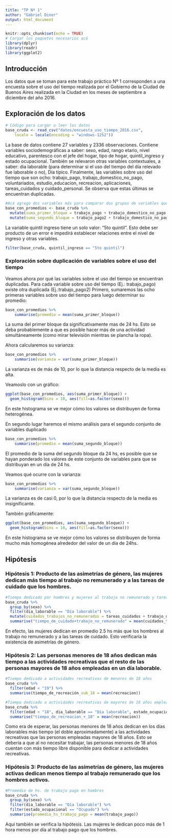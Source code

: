 ```yaml
---
title: "TP Nº 1"
author: "Gabriel Diner"
output: html_document
---
```



```r
knitr::opts_chunk$set(echo = TRUE)
# Cargar los paquetes necesarios acá
library(dplyr)
library(readr)
library(ggplot2)
```


## Introducción

Los datos que se toman para este trabajo práctico Nº 1 corresponden a una encuesta sobre el uso del tiempo realizada por el Gobierno de la Ciudad de Buenos Aires realizada en la Ciudad en los meses de septiembre a diciembre del año 2016.

## Exploración de los datos


```r
# Código para cargar o leer los datos
base_cruda <- read_csv("datos/encuesta_uso_tiempo_2016.csv", 
    locale = locale(encoding = "windows-1252"))
```
La base de datos contiene 27 variables y 2336 observaciones. Contiene variables sociodemográficas a saber: sexo, edad, rango etario, nivel educativo, parentesco con el jefe del hogar, tipo de hogar, quintil_ingreso y estado ocupacional. También se relevaron otras variables contextuales, a saber: dia laborable (para determinar si el uso del tiempo del día relevado fue laborable o no), Día típico. Finalmente, las variables sobre uso del tiempo que son ocho: trabajo_pago, trabajo_domestico_no_pago, voluntariados, estudio_educacion, recreacion, aplicaciones, tareas_cuidados y cuidado_personal.  Se observa que estas últimas se encuentran duplicadas. 

```r
#Acá agrego dos variables más para comparar dos grupos de variables que parecen estar duplicadas.
base_con_promedios <- base_cruda %>% 
  mutate(suma_primer_bloque = trabajo_pago + trabajo_domestico_no_pago + voluntariados + estudio_educacion + recreacion + aplicaciones + tareas_cuidados + cuidado_personal) %>% 
  mutate(suma_segundo_bloque = trabajo_pago2 + trabajo_domestico_no_pago2 + voluntariados2 + estudio_educacion2 + recreacion2 + aplicaciones2 + tareas_cuidados2 + cuidado_personal2) 
```

La variable quintil ingreso tiene un solo valor: "5to quintil". Esto debe ser producto de un error e impedirá establecer relaciones entre el nivel de ingreso y otras variables.
```r
filter(base_cruda, quintil_ingreso == "5to quintil")
```

### Exploración sobre duplicación de variables sobre el uso del tiempo
Veamos ahora por qué las variables sobre el uso del tiempo se encuentran duplicadas. Para cada variable sobre uso del tiempo (Ej.: trabajo_pago) existe otra duplicada (Ej.:trabajo_pago2) 
Primero, sumaremos las ocho primeras variables sobre uso del tiempo para luego determinar su promedio:

```r
base_con_promedios %>% 
    summarise(promedio = mean(suma_primer_bloque))

```
La suma del primer bloque da significativamente mas de 24 hs. Esto se deba probablemente a que es posible hacer más de una actividad simultáneamente (como mirar televisión mientras se plancha la ropa).

Ahora calcularemos su varianza:
```r
base_con_promedios %>% 
    summarise(varianza = var(suma_primer_bloque))
```

La varianza es de más de 10, por lo que la distancia respecto de la media es alta.

Veamoslo con un gráfico:


```r
ggplot(base_con_promedios, aes(suma_primer_bloque)) +
  geom_histogram(bins = 10, aes(fill=as.factor(sexo)))

```

En este histograma se ve mejor cómo los valores se distribuyen de forma heterogénea.

En segundo lugar haremos el mismo análisis para el segundo conjunto de variables duplicado

```r
base_con_promedios %>% 
    summarise(promedio = mean(suma_segundo_bloque))
```
El promedio de la suma del segundo bloque da 24 hs, es posible que se hayan ponderado los valores de este conjunto de variables para que se distribuyan en un día de 24 hs.

Veamos qué ocurre con la varianza:

```r
base_con_promedios %>% 
    summarise(varianza = var(suma_segundo_bloque))
```
La varianza es de casi 0, por lo que la distancia respecto de la media es insignificante.

También gráficamente:

```r
ggplot(base_con_promedios, aes(suma_segundo_bloque)) +
  geom_histogram(bins = 10, aes(fill=as.factor(sexo)))

```

En este histograma se ve mejor cómo los valores se distribuyen de forma mucho más homogénea alrededor del valor de un día de 24hs.

## Hipótesis

### Hipótesis 1: Producto de las asimetrías de género, las mujeres dedican más tiempo al trabajo no remunerado y a las tareas de cuidado que los hombres.

```r
#Tiempo dedicado por hombres y mujeres al trabajo no remunerado y tareas de cuidado.
base_cruda %>% 
  group_by(sexo) %>%  
  filter(dia_laborable == "Día laborable") %>% 
  mutate(cuidados_trabajos_no_remunerados = tareas_cuidados + trabajo_domestico_no_pago) %>% 
  summarise("tiempo_de_cuidado+trabajo_no_remunerado" = mean(cuidados_trabajos_no_remunerados))
```
En efecto, las mujeres dedican en promedio 2.5 hs más que los hombres al trabajo no remunerado y a las tareas de cuidado. Esto verificaría la existencia de asimetrías de género.


### Hipótesis 2: Las personas menores de 18 años dedican más tiempo a las actividades recreativas que el resto de las personas mayores de 18 años empleadas en un día laborable.

```r
#Tiempo dedicado a actividades recreativas de menores de 18 años
base_cruda %>% 
  filter(edad < "19") %>% 
  summarise(tiempo_de_recreación_sub_18 = mean(recreacion))
```

```r
#Tiempo dedicado a actividades recreativas de mayores de 18 años empleadas en un día laborable
base_cruda %>% 
  filter(edad > "18", dia_laborable == "Día laborable", estado_ocupacional == "Ocupado") %>%
  summarise("tiempo_de_recreacion_+_18" = mean(recreacion))
```
Como era de esperar, las personas menores de 18 años dedican en los días laborables más tiempo (el doble aproximadamente) a las actividades recreativas que las personas empleadas mayores de 18 años. Esto se debería a que al no necesitar trabajar, las personas menores de 18 años cuentan con más tiempo libre disponible para dedicar a actividades recreativas.



### Hipótesis 3: Producto de las asimetrías de género, las mujeres activas dedican menos tiempo al trabajo remunerado que los hombres activos.

```r
#Promedio de hs. de trabajo pago en hombres
base_cruda %>% 
  group_by(sexo) %>%  
  filter(dia_laborable == "Día laborable") %>% 
  filter(estado_ocupacional == "Ocupado") %>%
  summarise(promedio_hs_trabajo_pago = mean(trabajo_pago))
```
Aquí también se verifica la hipótesis. Las mujeres le dedican poco más de 1 hora menos por día al trabajo pago que los hombres.
